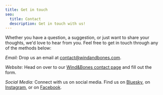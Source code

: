 ```yaml
---
title: Get in touch
seo:
  title: Contact
  description: Get in touch with us!
---
```



Whether you have a question, a suggestion, or just want to share your thoughts, we'd love to hear from you. Feel free to get in touch through any of the methods below:

_Email:_
Drop us an email at [contact@windandbones.com](mailto:contact@windandbones.com).

_Website:_
Head on over to our [Wind&Bones contact page](https://www.windandbones.com/contact) and fill out the form.

_Social Media:_
Connect with us on social media. Find us on [Bluesky](https://bsky.app/profile/windandbones.bsky.social), on [Instagram](https://www.instagram.com/windandboneswriting), or on [Facebook](https://www.faebook.com/windandboneswriting).

<Order />
